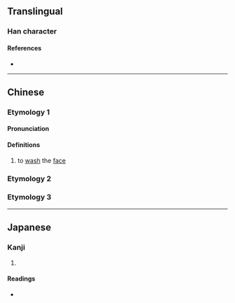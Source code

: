 {{character info/new}}
==Translingual==

===Han character===
{{Han char|rn=85|rad=水|as=09|sn=12|four=|canj=EMBC|ids=⿰氵頁}}

====References====
* {{Han ref|kx=0636.270|dkj=17827|hdz=31672.020|uh=6E4F|ud=28239}}

----

==Chinese==
{{zh-forms}}

===Etymology 1===

====Pronunciation====
{{zh-pron
|m=huì
|c=mui6
|mc=
|oc=
|ma=
|cat=v
}}

====Definitions====
{{zh-hanzi}}

# to [[wash]] the [[face]]

===Etymology 2===
{{zh-see|潣|a|water flowing}}

===Etymology 3===
{{zh-see|須|a|whiskers}}

----

==Japanese==

===Kanji===
{{ja-kanji|grade=|rs=水09}}

# {{rfdef|ja|sort=水09}}

====Readings====
* {{ja-readings|on=[[かい]] (kai), [[け]] (ke)|kun=[[ただれる]] (tadareru)}}